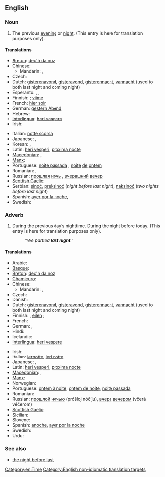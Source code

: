 ==English==

===Noun===
{{en-noun|sg=[[last]] [[night]]|-}}

# The previous [[evening]] or [[night]]. (This entry is here for translation purposes only).

====Translations====
{{trans-top|previous evening or night}}
* [[Breton]]: [[dec'h da noz]]
* Chinese:
** Mandarin: {{t-|cmn|昨夜|tr=zuóyè|sc=Hani}}, {{t-|cmn|昨晚|tr=zuówǎn|sc=Hani}}
* Czech: {{t|cs|včerejší večer}}
* Dutch: [[gisterenavond]], [[gisteravond]], [[gisterennacht]], [[vannacht]] (used to both last night and coming night)
* Esperanto: {{t|eo|hieraŭ vespere|xs=Esperanto}},  {{t|eo|pasintan nokton|alt=la pasintan nokton|xs=Esperanto}},  {{t|eo|hieraŭan nokton|alt=la hieraŭan nokton|xs=Esperanto}}
* Finnish: {{t-|fi|eilisilta}} {{qualifier|evening}}; [[viime#Finnish|viime]] {{t|fi|yö}} {{qualifier|night}}
* French: [[hier soir]]
* German: [[gestern Abend]]
* Hebrew: {{t+|he|אמש|tr=émesh}}
* [[Interlingua]]: [[heri vespere]]
* Irish: {{t-|ga|aréir|xs=Irish}}
{{trans-mid}}
* Italian: [[notte scorsa]]
* Japanese: {{t-|ja|昨晩|tr=sakuban}}, {{t-|ja|昨夜|tr=sakuya}}
* Korean: {{t|ko|지난밤|tr=jinanbam|sc=Kore}}, {{t|ko|어젯밤|tr=eojetbam|sc=Kore}}
* Latin: [[heri vesperi]], [[proxima nocte]]
* [[Macedonian]]: {{t-|mk|синоќа|tr=sínoḱa}},  {{t-|mk|сношти|tr=snóšti}}
* [[Manx]]: {{t-|gv|riyr|xs=Manx}}
* Portuguese: [[noite passada]] {{f}}, [[noite]] [[de]] [[ontem]] {{f}}
* Romanian: {{t|ro|noaptea trecută|f}}, {{t|ro|azi noapte}}
* Russian: [[прошлый|прошлая]] [[ночь]] {{f}}, [[вчерашний]] [[вечер]] {{m}}
* [[Scottish Gaelic]]: {{t-|gd|a-raoir|xs=Scottish Gaelic}}
* Serbian: [[sinoć]], [[preksinoć]] (''night before last night''), [[naksinoć]] (''two nights before last night'')
* Spanish: [[ayer por la noche]], {{t|es|anoche}}
* Swedish: {{t|sv|igårkväll}}
{{trans-bottom}}

===Adverb===
{{en-adv|head=[[last]] [[night]]|-}}

# During the previous day’s nighttime.  During the night before today. (This entry is here for translation purposes only).
#: ''“We partied '''last night'''.”''

====Translations====
{{trans-top|during the night before today}}
* Arabic: {{t|ar|ليلة أمس|tr=láylat 'ams|sc=Arab}}
* [[Basque]]: {{t|eu|bart}}
* [[Breton]]: [[dec'h da noz]]
* [[Chamicuro]]: {{tø|ccc|lache'ta}}
* Chinese:
** Mandarin: {{t-|cmn|昨夜|tr=zuóyè|sc=Hani}}, {{t-|cmn|昨晚|tr=zuówǎn|sc=Hani}}
* Czech: {{t|cs|včera večer}}
* Danish: {{t|da|aftes|alt=i aftes}}
* Dutch: [[gisterenavond]], [[gisteravond]], [[gisterennacht]], [[vannacht]] (used to both last night and coming night)
* Finnish: {{t|fi|eilisiltana}}, [[eilen#Finnish|eilen]] {{t|fi|illalla}} {{qualifier|evening}}; {{t-|fi|viime yönä}} {{qualifier|night}}
* French: {{t|fr|hier soir}}
* German: {{t|de|gestern Abend}}, {{t|de|gestern Nacht}}
* Hindi: {{t|hi|कल रात|tr=kal rāt|sc=Deva}}
* Icelandic: {{t+|is|í gær}}
* [[Interlingua]]: [[heri vespere]]
{{trans-mid}}
* Irish: {{t-|ga|aréir|xs=Irish}}
* Italian: [[iernotte]], [[ieri notte]]
* Japanese: {{t-|ja|昨晩|tr=さくばん, sakuban}}, {{t-|ja|昨夜|tr=さくや, sakuya, ゆうべ, yūbe}}
* Latin: [[heri vesperi]], [[proxima nocte]]
* [[Macedonian]]: {{t-|mk|синоќа|tr=sínoḱa}},  {{t-|mk|сношти|tr=snóšti}}
* [[Manx]]: {{t-|gv|riyr|xs=Manx}}
* Norwegian: {{t|no|i går kveld}}
* Portuguese: [[ontem à noite]], [[ontem de noite]], [[noite passada]]
* Romanian: {{t+|ro|aseară}}
* Russian: [[прошлый|прошлой]] [[ночью]] (próšloj nóč’ju), [[вчера]] [[вечером]] (včerá véčerom)
* [[Scottish Gaelic]]: {{t-|gd|a-raoir|xs=Scottish Gaelic}}
* [[Sicilian]]: {{t+|scn|assira|xs=Sicilian}}
* Slovene: {{t+|sl|sinoči}}
* Spanish: [[anoche]], [[ayer por la noche]]
* Swedish: {{t|sv|i natt}}
* Urdu: {{t|ur|کل رات|tr=kal rāt|sc=ur-Arab}}
{{trans-bottom}}

===See also===
* [[the night before last]]

[[Category:en:Time]]
[[Category:English non-idiomatic translation targets]]